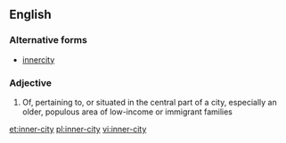 ==English==

===Alternative forms===
*[[innercity]]

===Adjective===
{{en-adj|pos=[[inner]]-[[city]]}}

# Of, pertaining to, or situated in the central part of a city, especially an older, populous area of low-income or immigrant families

[[et:inner-city]]
[[pl:inner-city]]
[[vi:inner-city]]